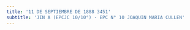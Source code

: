 ```yaml
---
title: '11 DE SEPTIEMBRE DE 1888 3451'
subtitle: 'JIN A (EPCJC 10/10°) - EPC N° 10 JOAQUIN MARIA CULLEN'
---
```



